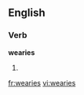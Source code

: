 ==English==
===Verb===
'''wearies'''
# {{third-person singular of|[[weary]]}}

[[fr:wearies]]
[[vi:wearies]]